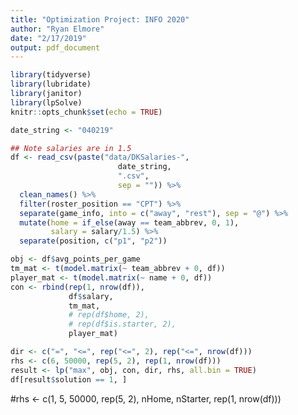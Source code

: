 ```yaml
---
title: "Optimization Project: INFO 2020"
author: "Ryan Elmore"
date: "2/17/2019"
output: pdf_document
---
```


```r
library(tidyverse)
library(lubridate)
library(janitor)
library(lpSolve)
knitr::opts_chunk$set(echo = TRUE)
```

```r
date_string <- "040219"

## Note salaries are in 1.5
df <- read_csv(paste("data/DKSalaries-",
                        date_string,
                        ".csv",
                        sep = "")) %>%
  clean_names() %>%
  filter(roster_position == "CPT") %>%
  separate(game_info, into = c("away", "rest"), sep = "@") %>%
  mutate(home = if_else(away == team_abbrev, 0, 1),
         salary = salary/1.5) %>%
  separate(position, c("p1", "p2"))
```

```r
obj <- df$avg_points_per_game
tm_mat <- t(model.matrix(~ team_abbrev + 0, df))
player_mat <- t(model.matrix(~ name + 0, df))
con <- rbind(rep(1, nrow(df)),
             df$salary,
             tm_mat,
             # rep(df$home, 2),
             # rep(df$is.starter, 2),
             player_mat)

dir <- c("=", "<=", rep("<=", 2), rep("<=", nrow(df)))
rhs <- c(6, 50000, rep(5, 2), rep(1, nrow(df)))
result <- lp("max", obj, con, dir, rhs, all.bin = TRUE)
df[result$solution == 1, ]
```

#rhs <- c(1, 5, 50000, rep(5, 2), nHome, nStarter, rep(1, nrow(df)))

